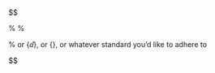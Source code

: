 $$
\newcommand{\trial}{\widetilde}
\newcommand{\subspace}{\widetilde}
\newcommand{\coeff}{\beta}
\newcommand{\coeffs}{\vec{\coeff}}
\newcommand{\coeffsopt}{\vec{\beta}_{\star}}

\newcommand{\verifyvalue}[1]{#1}
% \newcommand{\eg}{\textit{e.g.}\xspace}
% \newcommand{\ie}{\textit{i.e.}\xspace}
\newcommand{\eg}{\textit{e.g.}\xspace}
\newcommand{\ie}{\textit{i.e.}}

\newcommand*{\diffdchar}{\mathrm{d}}    % or {ⅆ}, or {\mathrm{d}}, or whatever standard you’d like to adhere to
\newcommand*{\dd}{\mathop{\diffdchar\!}}

\newcommand{\action}{\mathcal{S}}
\newcommand{\nbasis}{N_b}
$$